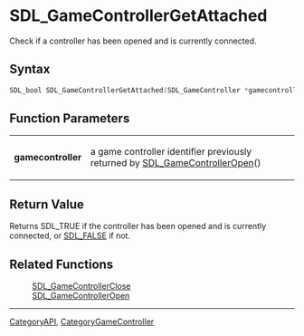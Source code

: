 = SDL_GameControllerGetAttached =

Check if a controller has been opened and is currently connected.

== Syntax ==

<syntaxhighlight lang='c'>
SDL_bool SDL_GameControllerGetAttached(SDL_GameController *gamecontroller);
</syntaxhighlight>

== Function Parameters ==

{|
|'''gamecontroller'''
|a game controller identifier previously returned by [[SDL_GameControllerOpen]]()
|}

== Return Value ==

Returns SDL_TRUE if the controller has been opened and is currently
connected, or [[SDL_FALSE]] if not.



== Related Functions ==

:[[SDL_GameControllerClose]]
:[[SDL_GameControllerOpen]]

----
[[CategoryAPI]], [[CategoryGameController]]


